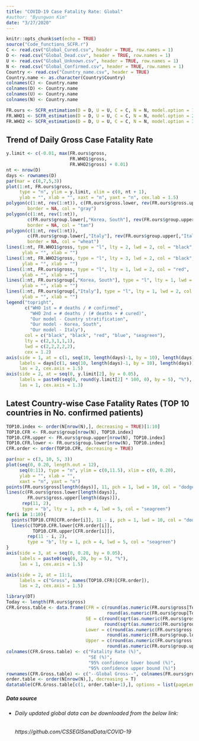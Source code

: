 ```yaml
---
title: "COVID-19 Case Fatality Rate: Global"
#author: "Byungwon Kim"
date: "3/27/2020"
---
```


```r
knitr::opts_chunk$set(echo = TRUE)
source("Code_functions_SCFR.r")
C <- read.csv("Global_Cured.csv", header = TRUE, row.names = 1)
D <- read.csv("Global_Dead.csv", header = TRUE, row.names = 1)
U <- read.csv("Global_Unknown.csv", header = TRUE, row.names = 1)
N <- read.csv("Global_Confirmed.csv", header = TRUE, row.names = 1)
Country <- read.csv("Country_name.csv", header = TRUE)
Country.name <- as.character(Country$Country)
colnames(C) <- Country.name
colnames(D) <- Country.name
colnames(U) <- Country.name
colnames(N) <- Country.name

FR.ours <- SCFR_estimation(D = D, U = U, C = C, N = N, model.option = 1)
FR.WHO1 <- SCFR_estimation(D = D, U = U, C = C, N = N, model.option = 2)
FR.WHO2 <- SCFR_estimation(D = D, U = U, C = C, N = N, model.option = 3)

```

## Trend of Daily Gross Case Fatality Rate

```r
y.limit <- c(-0.01, max(FR.ours$gross, 
                        FR.WHO1$gross, 
                        FR.WHO2$gross) + 0.01)
nt <- nrow(D)
days <- rownames(D)
par(mar = c(8,7,5,3))
plot(1:nt, FR.ours$gross, 
     type = "n", ylim = y.limit, xlim = c(0, nt + 1),
     ylab = "", xlab = "", xaxt = "n", yaxt = "n", cex.lab = 1.5)
polygon(c(1:nt, rev(1:nt)), c(FR.ours$gross.lower, rev(FR.ours$gross.upper)), 
        border = NA, col = "gray")
polygon(c(1:nt, rev(1:nt)), 
        c(FR.ours$group.lower[,"Korea, South"], rev(FR.ours$group.upper[,"Korea, South"])), 
        border = NA, col = "tan")
polygon(c(1:nt, rev(1:nt)), 
        c(FR.ours$group.lower[,"Italy"], rev(FR.ours$group.upper[,"Italy"])), 
        border = NA, col = "wheat")
lines(1:nt, FR.WHO1$gross, type = "l", lty = 2, lwd = 2, col = "black",
      ylab = "", xlab = "")
lines(1:nt, FR.WHO2$gross, type = "l", lty = 3, lwd = 2, col = "black",
      ylab = "", xlab = "")
lines(1:nt, FR.ours$gross, type = "l", lty = 1, lwd = 2, col = "red",
      ylab = "", xlab = "")
lines(1:nt, FR.ours$group[,"Korea, South"], type = "l", lty = 1, lwd = 2, col = "blue",
      ylab = "", xlab = "")
lines(1:nt, FR.ours$group[,"Italy"], type = "l", lty = 1, lwd = 2, col = "seagreen",
      ylab = "", xlab = "")
legend("topright", 
       c("WHO 1st = # deaths / # confirmed", 
         "WHO 2nd = # deaths / (# deaths + # cured)", 
         "Our model - Country stratification",
         "Our model - Korea, South",
         "Our model - Italy"), 
       col = c("black", "black", "red", "blue", "seagreen"), 
       lty = c(2,3,1,1,1),
       lwd = c(2,2,2,2,2),
       cex = 1.2)
axis(side = 1, at = c(1, seq(10, length(days)-1, by = 10), length(days)),
     labels = days[c(1, seq(10, length(days)-1, by = 10), length(days))],
     las = 2, cex.axis = 1.5)
axis(side = 2, at = seq(0, y.limit[2], by = 0.05),
     labels = paste0(seq(0, round(y.limit[2] * 100, 0), by = 5), "%"),
     las = 1, cex.axis = 1.3)

```

## Latest Country-wise Case Fatality Rates (TOP 10 countries in No. confirmed patients)

```r
TOP10.index <- order(N[nrow(N),], decreasing = TRUE)[1:10]
TOP10.CFR <- FR.ours$group[nrow(N), TOP10.index]
TOP10.CFR.upper <- FR.ours$group.upper[nrow(N), TOP10.index]
TOP10.CFR.lower <- FR.ours$group.lower[nrow(N), TOP10.index]
CFR.order <- order(TOP10.CFR, decreasing = TRUE)

par(mar = c(3, 10, 5, 3))
plot(seq(0, 0.20, length.out = 12),
     seq(0:11), type = "n", ylim = c(0,11.5), xlim = c(0, 0.20),
     ylab = "", xlab = "",
     xaxt = "n", yaxt = "n")
points(FR.ours$gross[length(days)], 11, pch = 1, lwd = 10, col = "dodgerblue")
lines(c(FR.ours$gross.lower[length(days)],
        FR.ours$gross.upper[length(days)]),
      rep(11, 2),
      type = "b", lty = 1, pch = 4, lwd = 5, col = "seagreen")
for(i in 1:10){
  points(TOP10.CFR[CFR.order[i]], 11 - i, pch = 1, lwd = 10, col = "dodgerblue")
  lines(c(TOP10.CFR.lower[CFR.order[i]], 
          TOP10.CFR.upper[CFR.order[i]]),
        rep(11 - i, 2), 
        type = "b", lty = 1, pch = 4, lwd = 5, col = "seagreen")
}
axis(side = 3, at = seq(0, 0.20, by = 0.05),
     labels = paste0(seq(0, 20, by = 5), "%"),
     las = 1, cex.axis = 1.5)

axis(side = 2, at = 11:1,
     labels = c("Gross", names(TOP10.CFR)[CFR.order]),
     las = 2, cex.axis = 1.5)

```

```r
library(DT)
Today <- length(FR.ours$gross)
CFR.Gross.table <- data.frame(CFR = c(round(as.numeric(FR.ours$gross[Today]) * 100, 2),
                                      round(as.numeric(FR.ours$group[Today,]) * 100, 2)),
                              SE = c(round(sqrt(as.numeric(FR.ours$gross.variance[Today])) * 100, 2),
                                     round(sqrt(as.numeric(FR.ours$group.variance[Today,])) * 100, 2)),
                              Lower = c(round(as.numeric(FR.ours$gross.lower[Today]) * 100, 2),
                                      round(as.numeric(FR.ours$group.lower[Today,]) * 100, 2)),
                              Upper = c(round(as.numeric(FR.ours$gross.upper[Today]) * 100, 2),
                                      round(as.numeric(FR.ours$group.upper[Today,]) * 100, 2)))
colnames(CFR.Gross.table) <- c("Fatality Rate (%)", 
                               "SE (%)", 
                               "95% confidence lower bound (%)", 
                               "95% confidence upper bound (%)")
rownames(CFR.Gross.table) <- c("--Global Gross--", colnames(FR.ours$group))
order.table <- order(N[nrow(N),], decreasing = T)
datatable(CFR.Gross.table[c(1, order.table+1),], options = list(pageLength = 10))
```

##### *Data source*
  * ###### *Daily updated global data can be downloaded from the below link:*
    ###### https://github.com/CSSEGISandData/COVID-19

